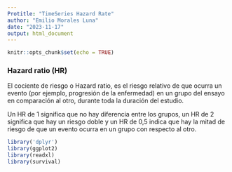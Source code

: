 ```yaml
---
Protitle: "TimeSeries Hazard Rate"
author: "Emilio Morales Luna"
date: "2023-11-17"
output: html_document
---
```


```r
knitr::opts_chunk$set(echo = TRUE)
```

### Hazard ratio (HR)

El cociente de riesgo o Hazard ratio, es el riesgo relativo de que ocurra un evento (por ejemplo, progresión de la enfermedad) en un grupo del ensayo en comparación al otro, durante toda la duración del estudio.

Un HR de 1 significa que no hay diferencia entre los grupos, un HR de 2 significa que hay un riesgo doble y un HR de 0,5 indica que hay la mitad de riesgo de que un evento ocurra en un grupo con respecto al otro.

```r
library('dplyr')
library(ggplot2)
library(readxl)
library(survival)
```

```r

```


```r

```


```r

```


```r

```


```r

```


```r

```